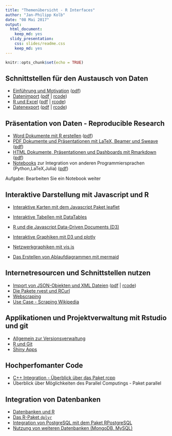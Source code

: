 ```yaml
---
title: "Themenübersicht - R Interfaces"
author: "Jan-Philipp Kolb"
date: "08 Mai 2017"
output: 
  html_document:
    keep_md: yes
  slidy_presentation: 
    css: slides/readme.css
    keep_md: yes
---
```


```r
knitr::opts_chunk$set(echo = TRUE)
```


## Schnittstellen für den Austausch von Daten

- [Einführung und Motivation](https://github.com/Japhilko/RInterfaces/blob/master/slides/Intro.Rmd) ([pdf](slides/Intro.pdf))
- [Datenimport](slides/Datenimport.md) ([pdf](slides/Datenimport.pdf) | [rcode](slides/Datenimport.R))
- [R und Excel](slides/Rexcel.md) ([pdf](Rexcel.pdf) | [rcode](slides/Rexcel.R))
- [Datenexport](slides/Datenexport.md) ([pdf](slides/Datenexport.pdf) | [rcode](slides/Datenexport.R)) 


## Präsentation von Daten - Reproducible Research

- [Word Dokumente mit R erstellen](slides/R2word.md) ([pdf](slides/R2word.pdf))
-	[PDF Dokumente und Präsentationen mit LaTeX, Beamer und Sweave](slides/R2pdf.md) ([pdf](slides/R2pdf.pdf))
-	[HTML Dokumente, Präsentationen und Dashboards mit Rmarkdown](slides/Rmarkdown.md) ([pdf](slides/Rmarkdown.pdf))
- [Notebooks](slides/Notebooks.md) zur Integration von anderen Programmiersprachen (Python,LaTeX,Julia) ([pdf](slides/Notebooks.pdf))

Aufgabe: Bearbeiten Sie ein Notebook weiter

## Interaktive Darstellung mit Javascript und R

-	[Interaktive Karten mit dem Javascript Paket leaflet](https://github.com/Japhilko/RInterfaces/blob/master/slides/leaflet.md)
-	[Interaktive Tabellen mit DataTables](https://github.com/Japhilko/RInterfaces/blob/master/slides/DataTables.md)
-	[R und die Javascript Data-Driven Documents (D3)](https://github.com/Japhilko/RInterfaces/blob/master/slides/D3.md)
-	[Interaktive Graphiken mit D3 und plotly](https://github.com/Japhilko/RInterfaces/blob/master/slides/plotly.md)

-	[Netzwerkgraphiken mit vis.js](https://github.com/Japhilko/RInterfaces/blob/master/slides/visNetwork.md)
-	[Das Erstellen von Ablaufdiagrammen mit mermaid](https://github.com/Japhilko/RInterfaces/blob/master/slides/mermaid.md)



## Internetresourcen und Schnittstellen nutzen

-	[Import von JSON-Objekten und XML Dateien](slides/rapis.Rmd) ([pdf](slides/rapis.pdf) | [rcode](slides/rapis.pdf))
- [Die Pakete rvest und RCurl](slides/rvest.Rmd)
- [Webscraping](https://github.com/Japhilko/RInterfaces/blob/master/slides/Webscraping.md)
- [Use Case - Scraping Wikipedia](slides/ScrapingWikipedia.Rmd)


## Applikationen und Projektverwaltung mit Rstudio und git

- [Allgemein zur Versionsverwaltung](slides/Versionsverwaltung.Rmd)
- [R und Git](slides/Rgit.Rmd)
- [Shiny Apps](slides/shiny.Rmd)


## Hochperfomanter Code

-	[C++ Integration - Überblick über das Paket rcpp](https://github.com/Japhilko/RInterfaces/blob/master/slides/rcpp.md)
-	Überblick über Möglichkeiten des Parallel Computings - Paket parallel

## Integration von Datenbanken

- [Datenbanken und R](slides/Datenbanken.Rmd)
- [Das R-Paket `dplyr`](slides/dplyr.Rmd)
-	[Integration von PostgreSQL mit dem Paket 
RPostgreSQL](https://github.com/Japhilko/RInterfaces/blob/master/slides/RPostgreSQL.Rmd)
-	[Nutzung von weiteren Datenbanken (MongoDB, MySQL)]((https://github.com/Japhilko/RInterfaces/blob/master/slides/Rmongodb.md))





